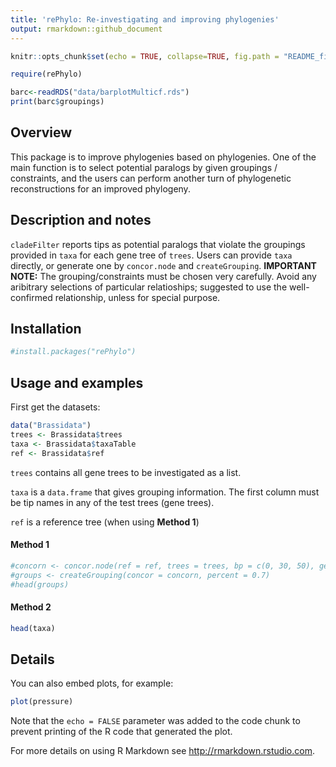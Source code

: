 ```yaml
---
title: 'rePhylo: Re-investigating and improving phylogenies'
output: rmarkdown::github_document
---
```

<!-- README.md is generated from README.Rmd. -->

```r
knitr::opts_chunk$set(echo = TRUE, collapse=TRUE, fig.path = "README_figs/README-")
```

```r
require(rePhylo)
```

```r
barc<-readRDS("data/barplotMulticf.rds")
print(barc$groupings)
```



## Overview

This package is to improve phylogenies based on phylogenies. One of the main function is to select potential paralogs by given groupings / constraints, and the users can perform another turn of phylogenetic reconstructions for an improved phylogeny. 

## Description and notes
`cladeFilter` reports tips as potential paralogs that violate the groupings provided in `taxa` for each gene tree of `trees`. Users can provide `taxa` directly, or generate one by `concor.node` and `createGrouping`.
**IMPORTANT NOTE:** The grouping/constraints must be chosen very carefully.  Avoid any aribitrary selections of particular relatioships; suggested to use the well-confirmed relationship, unless for special purpose.

## Installation
```r
#install.packages("rePhylo")

```


## Usage and examples
First get the datasets:

```r
data("Brassidata")
trees <- Brassidata$trees
taxa <- Brassidata$taxaTable
ref <- Brassidata$ref
```


`trees` contains all gene trees to be investigated as a list.


`taxa` is a `data.frame` that gives grouping information. The first column must be tip names in any of the test trees (gene trees).


`ref` is a reference tree (when using **Method 1**)


#### Method 1

```r
#concorn <- concor.node(ref = ref, trees = trees, bp = c(0, 30, 50), getTreeNames = FALSE)
#groups <- createGrouping(concor = concorn, percent = 0.7)
#head(groups)
```

#### Method 2

```r

head(taxa)
```

## Details






You can also embed plots, for example:

```r
plot(pressure)
```

Note that the `echo = FALSE` parameter was added to the code chunk to prevent printing of the R code that generated the plot.





For more details on using R Markdown see <http://rmarkdown.rstudio.com>.
